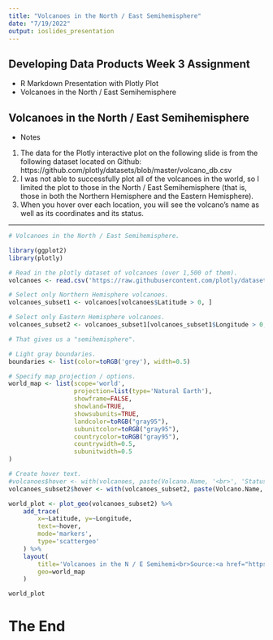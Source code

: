 ```yaml
---
title: "Volcanoes in the North / East Semihemisphere"
date: "7/19/2022"
output: ioslides_presentation
---
```


## Developing Data Products Week 3 Assignment
- R Markdown Presentation with Plotly Plot
- Volcanoes in the North / East Semihemisphere

## Volcanoes in the North / East Semihemisphere
- Notes
1. The data for the Plotly interactive plot on the following slide is from the following dataset located on Github:
   https://github.com/plotly/datasets/blob/master/volcano_db.csv
2. I was not able to successfully plot all of the volcanoes in the world, so I limited the plot to those in the North / East Semihemisphere (that is, those in both the Northern Hemisphere and the Eastern Hemisphere).
3. When you hover over each location, you will see the volcano's name as well as its coordinates and its status.

---

```r
# Volcanoes in the North / East Semihemisphere.

library(ggplot2)
library(plotly)

# Read in the plotly dataset of volcanoes (over 1,500 of them).
volcanoes <- read.csv('https://raw.githubusercontent.com/plotly/datasets/master/volcano_db.csv')

# Select only Northern Hemisphere volcanoes.
volcanoes_subset1 <- volcanoes[volcanoes$Latitude > 0, ]

# Select only Eastern Hemisphere volcanoes.
volcanoes_subset2 <- volcanoes_subset1[volcanoes_subset1$Longitude > 0, ]

# That gives us a "semihemisphere".

# Light gray boundaries.
boundaries <- list(color=toRGB('grey'), width=0.5)

# Specify map projection / options.
world_map <- list(scope='world',
                  projection=list(type='Natural Earth'),
                  showframe=FALSE,
                  showland=TRUE,
                  showsubunits=TRUE,
                  landcolor=toRGB("gray95"),
                  subunitcolor=toRGB("gray95"),
                  countrycolor=toRGB("gray95"),
                  countrywidth=0.5,
                  subunitwidth=0.5
)

# Create hover text.
#volcanoes$hover <- with(volcanoes, paste(Volcano.Name, '<br>', 'Status:', Status))
volcanoes_subset2$hover <- with(volcanoes_subset2, paste(Volcano.Name, '<br>', 'Status:', Status))

world_plot <- plot_geo(volcanoes_subset2) %>%
    add_trace(
        x=~Latitude, y=~Longitude,
        text=~hover,
        mode='markers',
        type='scattergeo'
    ) %>%
    layout(
        title='Volcanoes in the N / E Semihemi<br>Source:<a href="https://github.com/plotly/datasets/blob/master/volcano_db.csv">Github Volcano Dataset</a>',
        geo=world_map
    )

world_plot
```

# The End
